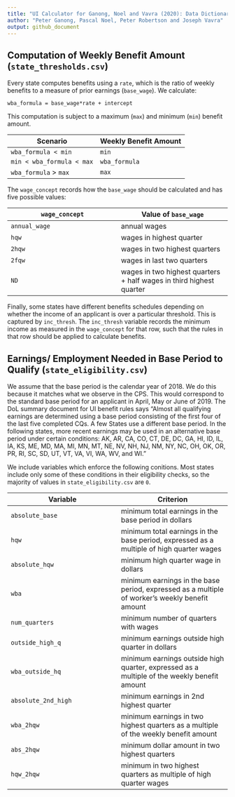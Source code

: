 ```yaml
---
title: "UI Calculator for Ganong, Noel and Vavra (2020): Data Dictionary "
author: "Peter Ganong, Pascal Noel, Peter Robertson and Joseph Vavra"
output: github_document
---
```


## Computation of Weekly Benefit Amount (`state_thresholds.csv`)

Every state computes benefits using a `rate`, which is the ratio of weekly benefits to 
a measure of prior earnings (`base_wage`). We calculate: 

`wba_formula = base_wage*rate + intercept`

This computation is subject to a maximum (`max`) and minimum (`min`) benefit amount. 

Scenario | Weekly Benefit Amount
--- | ---
`wba_formula < min` | `min`
`min < wba_formula < max` | `wba_formula`
`wba_formula` > `max` | `max`

The `wage_concept` records how the `base_wage` should be calculated and has five possible values:

`wage_concept` | Value of `base_wage`
--- | --- 
`annual_wage` | annual wages
`hqw` | wages in highest quarter
`2hqw` | wages in two highest quarters
`2fqw` | wages in last two quarters
`ND` | wages in two highest quarters + half wages in third highest quarter

Finally, some states have different benefits schedules depending on whether the income of an applicant is over a particular threshold. This is captured by `inc_thresh`. The `inc_thresh` variable records the minimum income as measured in the `wage_concept` for that row, such that the rules in that row should be applied to calculate benefits.   


## Earnings/ Employment Needed in Base Period to Qualify (`state_eligibility.csv`)
We assume that the base period is the calendar year of 2018. We do this because it matches what we observe in the CPS. This would correspond to the standard base period for an applicant in April, May or June of 2019. The DoL summary document for UI benefit rules says 
“Almost all qualifying earnings are determined using a base period consisting of the first four of the last five completed CQs. A few States use a different base period. In the following states, more recent earnings may be used in an alternative base period under certain conditions: AK, AR, CA, CO, CT, DE, DC, GA, HI, ID, IL, IA, KS, ME, MD, MA, MI, MN, MT, NE, NV, NH, NJ, NM, NY, NC, OH, OK, OR, PR, RI, SC, SD, UT, VT, VA, VI, WA, WV, and WI.”

We include variables which enforce the following conitions. Most states include only some of these conditions in their eligibility checks, so the majority of values in `state_eligibility.csv` are `0`.

Variable | Criterion
--- | --- 
`absolute_base` | minimum total earnings in the base period in dollars
`hqw` | minimum total earnings in the base period, expressed as a multiple of high quarter wages 
`absolute_hqw` | minimum high quarter wage in dollars
`wba` | minimum earnings in the base period, expressed as a multiple of worker’s weekly benefit amount
`num_quarters` | minimum number of quarters with wages
`outside_high_q` | minimum earnings outside high quarter in dollars
`wba_outside_hq` | minimum earnings outside high quarter, expressed as a multiple of the weekly benefit amount
`absolute_2nd_high` | minimum earnings in 2nd highest quarter
`wba_2hqw` | minimum earnings in two highest quarters as a multiple of the weekly benefit amount
`abs_2hqw` | minimum dollar amount in two highest quarters
`hqw_2hqw` | minimum in two highest quarters as multiple of high quarter wages

